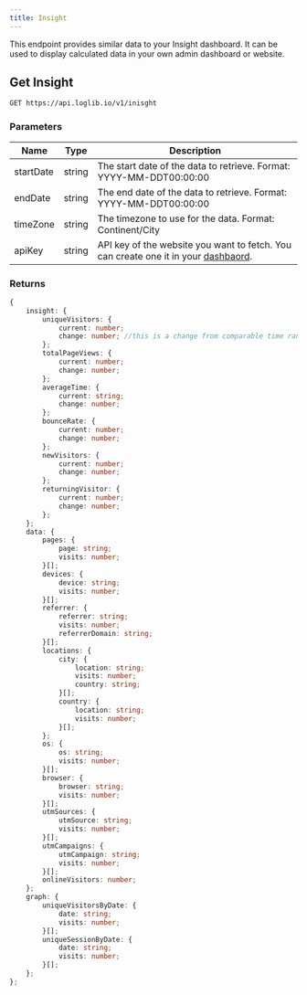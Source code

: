 ```yaml
---
title: Insight
---
```


This endpoint provides similar data to your Insight dashboard. It can be used to display calculated data in your own admin dashboard or website.


## Get Insight

```bash
GET https://api.loglib.io/v1/inisght
```

### Parameters

| Name | Type | Description |
|------|------|-------------|
startDate | string | The start date of the data to retrieve. Format: YYYY-MM-DDT00:00:00
endDate | string | The end date of the data to retrieve. Format: YYYY-MM-DDT00:00:00
timeZone | string | The timezone to use for the data. Format: Continent/City
apiKey | string | API key of the website you want to fetch. You can create one it in your [dashbaord](https://loglib.io/dashboard/api-keys).

### Returns

```ts
{
    insight: {
        uniqueVisitors: {
            current: number;
            change: number; //this is a change from comparable time range in the past. 
        };
        totalPageViews: {
            current: number;
            change: number;
        };
        averageTime: {
            current: string;
            change: number;
        };
        bounceRate: {
            current: number;
            change: number;
        };
        newVisitors: {
            current: number;
            change: number;
        };
        returningVisitor: {
            current: number;
            change: number;
        };
    };
    data: {
        pages: {
            page: string;
            visits: number;
        }[];
        devices: {
            device: string;
            visits: number;
        }[];
        referrer: {
            referrer: string;
            visits: number;
            referrerDomain: string;
        }[];
        locations: {
            city: {
                location: string;
                visits: number;
                country: string;
            }[];
            country: {
                location: string;
                visits: number;
            }[];
        };
        os: {
            os: string;
            visits: number;
        }[];
        browser: {
            browser: string;
            visits: number;
        }[];
        utmSources: {
            utmSource: string;
            visits: number;
        }[];
        utmCampaigns: {
            utmCampaign: string;
            visits: number;
        }[];
        onlineVisitors: number;
    };
    graph: {
        uniqueVisitorsByDate: {
            date: string;
            visits: number;
        }[];
        uniqueSessionByDate: {
            date: string;
            visits: number;
        }[];
    };
};
```